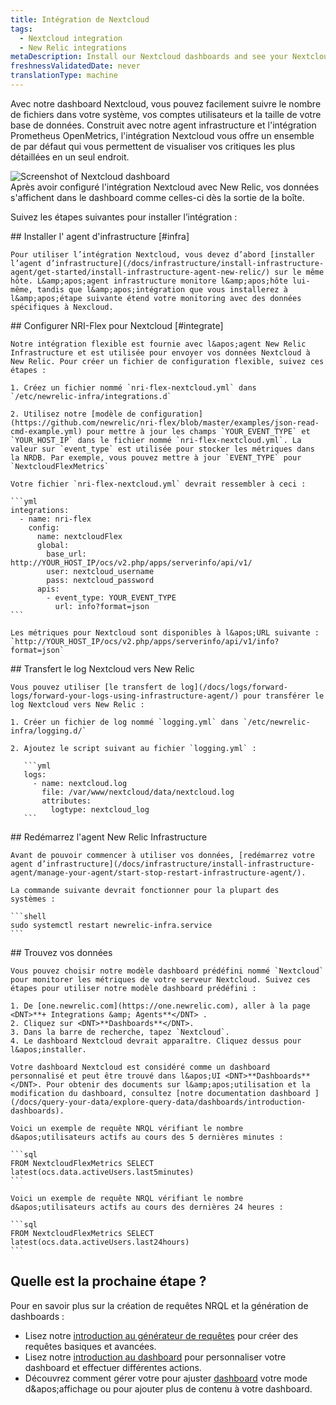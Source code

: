 ```yaml
---
title: Intégration de Nextcloud
tags:
  - Nextcloud integration
  - New Relic integrations
metaDescription: Install our Nextcloud dashboards and see your Nextcloud performance data in New Relic.
freshnessValidatedDate: never
translationType: machine
---
```


Avec notre dashboard Nextcloud, vous pouvez facilement suivre le nombre de fichiers dans votre système, vos comptes utilisateurs et la taille de votre base de données. Construit avec notre agent infrastructure et l&apos;intégration Prometheus OpenMetrics, l&apos;intégration Nextcloud vous offre un ensemble de <InlinePopover type="dashboards" />par défaut qui vous permettent de visualiser vos critiques les plus détaillées en un seul endroit.

<img title="Screenshot of Nextcloud dashboard" src="/images/infrastructure_screenshot-full_Nextcloud-integration.webp" />

<figcaption>
  Après avoir configuré l&apos;intégration Nextcloud avec New Relic, vos données s&apos;affichent dans le dashboard comme celles-ci dès la sortie de la boîte.
</figcaption>

Suivez les étapes suivantes pour installer l’intégration :

<Steps>
  <Step>
    ## Installer l&apos; agent d&apos;infrastructure [#infra]

    Pour utiliser l’intégration Nextcloud, vous devez d’abord [installer l’agent d’infrastructure](/docs/infrastructure/install-infrastructure-agent/get-started/install-infrastructure-agent-new-relic/) sur le même hôte. L&amp;apos;agent infrastructure monitore l&amp;apos;hôte lui-même, tandis que l&amp;apos;intégration que vous installerez à l&amp;apos;étape suivante étend votre monitoring avec des données spécifiques à Nexcloud.
  </Step>

  <Step>
    ## Configurer NRI-Flex pour Nextcloud [#integrate]

    Notre intégration flexible est fournie avec l&apos;agent New Relic Infrastructure et est utilisée pour envoyer vos données Nextcloud à New Relic. Pour créer un fichier de configuration flexible, suivez ces étapes :

    1. Créez un fichier nommé `nri-flex-nextcloud.yml` dans `/etc/newrelic-infra/integrations.d`

    2. Utilisez notre [modèle de configuration](https://github.com/newrelic/nri-flex/blob/master/examples/json-read-cmd-example.yml) pour mettre à jour les champs `YOUR_EVENT_TYPE` et `YOUR_HOST_IP` dans le fichier nommé `nri-flex-nextcloud.yml`. La valeur sur `event_type` est utilisée pour stocker les métriques dans la NRDB. Par exemple, vous pouvez mettre à jour `EVENT_TYPE` pour `NextcloudFlexMetrics`

    Votre fichier `nri-flex-nextcloud.yml` devrait ressembler à ceci :

    ```yml
    integrations:
      - name: nri-flex
        config:
          name: nextcloudFlex
          global:
            base_url: http://YOUR_HOST_IP/ocs/v2.php/apps/serverinfo/api/v1/
            user: nextcloud_username
            pass: nextcloud_password
          apis:
            - event_type: YOUR_EVENT_TYPE
              url: info?format=json
    ```

    Les métriques pour Nextcloud sont disponibles à l&apos;URL suivante : `http://YOUR_HOST_IP/ocs/v2.php/apps/serverinfo/api/v1/info?format=json`
  </Step>

  <Step>
    ## Transfert le log Nextcloud vers New Relic

    Vous pouvez utiliser [le transfert de log](/docs/logs/forward-logs/forward-your-logs-using-infrastructure-agent/) pour transférer le log Nextcloud vers New Relic :

    1. Créer un fichier de log nommé `logging.yml` dans `/etc/newrelic-infra/logging.d/`

    2. Ajoutez le script suivant au fichier `logging.yml` :

       ```yml
       logs:
         - name: nextcloud.log
           file: /var/www/nextcloud/data/nextcloud.log
           attributes:
             logtype: nextcloud_log
       ```
  </Step>

  <Step>
    ## Redémarrez l&apos;agent New Relic Infrastructure

    Avant de pouvoir commencer à utiliser vos données, [redémarrez votre agent d’infrastructure](/docs/infrastructure/install-infrastructure-agent/manage-your-agent/start-stop-restart-infrastructure-agent/).

    La commande suivante devrait fonctionner pour la plupart des systèmes :

    ```shell
    sudo systemctl restart newrelic-infra.service
    ```
  </Step>

  <Step>
    ## Trouvez vos données

    Vous pouvez choisir notre modèle dashboard prédéfini nommé `Nextcloud` pour monitorer les métriques de votre serveur Nextcloud. Suivez ces étapes pour utiliser notre modèle dashboard prédéfini :

    1. De [one.newrelic.com](https://one.newrelic.com), aller à la page <DNT>**+ Integrations &amp; Agents**</DNT> .
    2. Cliquez sur <DNT>**Dashboards**</DNT>.
    3. Dans la barre de recherche, tapez `Nextcloud`.
    4. Le dashboard Nextcloud devrait apparaître. Cliquez dessus pour l&apos;installer.

    Votre dashboard Nextcloud est considéré comme un dashboard personnalisé et peut être trouvé dans l&apos;UI <DNT>**Dashboards**</DNT>. Pour obtenir des documents sur l&amp;apos;utilisation et la modification du dashboard, consultez [notre documentation dashboard ](/docs/query-your-data/explore-query-data/dashboards/introduction-dashboards).

    Voici un exemple de requête NRQL vérifiant le nombre d&apos;utilisateurs actifs au cours des 5 dernières minutes :

    ```sql
    FROM NextcloudFlexMetrics SELECT latest(ocs.data.activeUsers.last5minutes)
    ```

    Voici un exemple de requête NRQL vérifiant le nombre d&apos;utilisateurs actifs au cours des dernières 24 heures :

    ```sql
    FROM NextcloudFlexMetrics SELECT latest(ocs.data.activeUsers.last24hours)
    ```
  </Step>
</Steps>

## Quelle est la prochaine étape ?

Pour en savoir plus sur la création de requêtes NRQL et la génération de dashboards :

* Lisez notre [introduction au générateur de requêtes](/docs/query-your-data/explore-query-data/query-builder/introduction-query-builder) pour créer des requêtes basiques et avancées.
* Lisez notre [introduction au dashboard](/docs/query-your-data/explore-query-data/dashboards/introduction-dashboards) pour personnaliser votre dashboard et effectuer différentes actions.
* Découvrez comment gérer votre pour ajuster [dashboard](/docs/query-your-data/explore-query-data/dashboards/manage-your-dashboard) votre <InlinePopover type="dashboards" />mode d&amp;apos;affichage ou pour ajouter plus de contenu à votre dashboard.